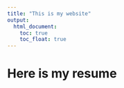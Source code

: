 ```yaml
---
title: "This is my website"
output: 
  html_document:
    toc: true
    toc_float: true
---
```


# Here is my resume 








